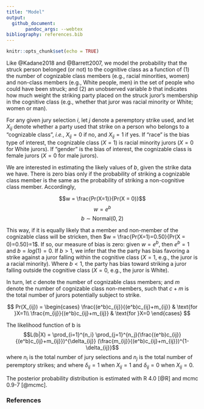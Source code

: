```yaml
---
title: "Model"
output: 
  github_document:
       pandoc_args: --webtex
bibliography: references.bib
---
```


```r
knitr::opts_chunk$set(echo = TRUE)
```

Like @Kadane2018 and @Barrett2007, we model the probability that the struck person belonged (or not) to the cognitive class as a function of (1) the number of cognizable class members (e.g., racial minorities, women) and non-class members (e.g., White people, men) in the set of people who could have been struck; and (2) an unobserved variable $b$ that indicates how much weight the striking party placed on the struck juror's membership in the cognitive class (e.g., whether that juror was racial minority or White; women or man). 

For any given jury selection $i$, let $j$ denote a peremptory strike used, and let $X_{ij}$ denote whether a party used that strike on a person who belongs to a "cognizable class", _i.e._, $X_{ij} = 0$ if no, and $X_{ij} = 1$ if yes. If "race" is the bias type of interest, the cognizable class ($X = 1$) is racial minority jurors ($X = 0$ for White jurors).  If "gender" is the bias of interest, the cognizable class is female jurors ($X=0$ for male jurors).

We are interested in estimating the likely values of $b$, given the strike data we have. There is zero bias only if the probability of striking a cognizable class member is the same as the probability of striking a non-cognitive class member.  Accordingly,

$$w = \frac{Pr(X=1)}{Pr(X = 0)}$$
$$w = e^b$$
$$b \sim \text{Normal}(0, 2)$$

This way, if it is equally likely that a member and non-member of the cognizable class will be stricken, then $w = \frac{Pr(X=1)=0.50}{Pr(X = 0)=0.50}=1$. If so, our measure of bias is zero: given $w=e^b$, then $e^b=1$ and $b=log(1)=0$. If $b>1$, we infer that the the party has bias favoring a strike against a juror falling within the cognitive class ($X=1$, e.g., the juror is a racial minority). Where $b<1$, the party has bias toward striking a juror falling outside the cognitive class ($X=0$, e.g., the juror is White). 

In turn, let $c$ denote the number of cognizable class members; and $m$ denote the number of cognizable class non-members, such that $c+m$ is the total number of jurors potentially subject to strike.

$$
Pr(X_{ij}) =
\begin{cases}
  \frac{(e^b)c_{ij}}{(e^b)c_{ij}+m_{ij}} & \text{for }X=1\\    
  \frac{m_{ij}}{(e^b)c_{ij}+m_{ij}} & \text{for }X=0  
\end{cases}
$$

The likelihood function of b is 
$$L(b|X) = \prod_{i=1}^{n_i} \prod_{j=1}^{n_j}(\frac{(e^b)c_{ij}}{(e^b)c_{ij}+m_{ij}})^{\delta_{ij}} (\frac{m_{ij}}{(e^b)c_{ij}+m_{ij}})^{1-\delta_{ij}}$$
where $n_{i}$ is the total number of jury selections and $n_j$ is the total number of peremptory strikes; and where $\delta_{ij} = 1$ when $X_{ij} = 1$ and $\delta_{ij} = 0$ when $X_{ij}=0$.

The posterior probability distribution is estimated with R 4.0 [@R] and mcmc 0.9-7 [@mcmc].

### References